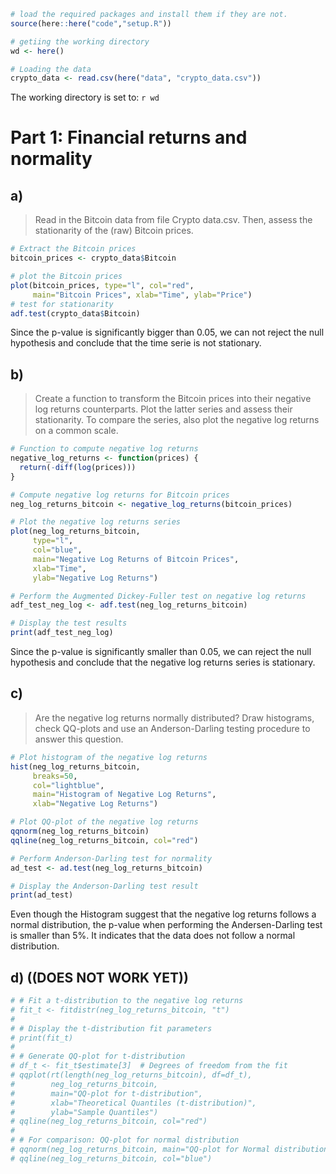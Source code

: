 
```r
# load the required packages and install them if they are not.
source(here::here("code","setup.R"))

# getiing the working directory
wd <- here()

# Loading the data
crypto_data <- read.csv(here("data", "crypto_data.csv"))
```

The working directory is set to: `r wd`

# Part 1: Financial returns and normality

## a)

> Read in the Bitcoin data from file Crypto data.csv. Then, assess the stationarity of the (raw)
Bitcoin prices.

```r
# Extract the Bitcoin prices
bitcoin_prices <- crypto_data$Bitcoin

# plot the Bitcoin prices
plot(bitcoin_prices, type="l", col="red", 
     main="Bitcoin Prices", xlab="Time", ylab="Price")
# test for stationarity
adf.test(crypto_data$Bitcoin)
```

Since the p-value is significantly bigger than 0.05, we can not reject the null hypothesis and conclude that the time serie is not stationary.

## b)

> Create a function to transform the Bitcoin prices into their negative log returns counterparts. Plot
the latter series and assess their stationarity. To compare the series, also plot the negative log
returns on a common scale.

```r
# Function to compute negative log returns
negative_log_returns <- function(prices) {
  return(-diff(log(prices)))
}

# Compute negative log returns for Bitcoin prices
neg_log_returns_bitcoin <- negative_log_returns(bitcoin_prices)

# Plot the negative log returns series
plot(neg_log_returns_bitcoin,
     type="l",
     col="blue", 
     main="Negative Log Returns of Bitcoin Prices", 
     xlab="Time",
     ylab="Negative Log Returns")

# Perform the Augmented Dickey-Fuller test on negative log returns
adf_test_neg_log <- adf.test(neg_log_returns_bitcoin)

# Display the test results
print(adf_test_neg_log)
```

Since the p-value is significantly smaller than 0.05, we can reject the null hypothesis and conclude that the negative log returns series is stationary.

## c)

> Are the negative log returns normally distributed? Draw histograms, check QQ-plots and use an
Anderson-Darling testing procedure to answer this question.

```r
# Plot histogram of the negative log returns
hist(neg_log_returns_bitcoin,
     breaks=50,
     col="lightblue", 
     main="Histogram of Negative Log Returns",
     xlab="Negative Log Returns")

# Plot QQ-plot of the negative log returns
qqnorm(neg_log_returns_bitcoin)
qqline(neg_log_returns_bitcoin, col="red")

# Perform Anderson-Darling test for normality
ad_test <- ad.test(neg_log_returns_bitcoin)

# Display the Anderson-Darling test result
print(ad_test)
```

Even though the Histogram suggest that the negative log returns follows a normal distribution, the p-value when performing the Andersen-Darling test is smaller than 5%. It indicates that the data does not follow a normal distribution.

## d) ((DOES NOT WORK YET))

```r
# # Fit a t-distribution to the negative log returns
# fit_t <- fitdistr(neg_log_returns_bitcoin, "t")
# 
# # Display the t-distribution fit parameters
# print(fit_t)
# 
# # Generate QQ-plot for t-distribution
# df_t <- fit_t$estimate[3]  # Degrees of freedom from the fit
# qqplot(rt(length(neg_log_returns_bitcoin), df=df_t), 
#        neg_log_returns_bitcoin, 
#        main="QQ-plot for t-distribution", 
#        xlab="Theoretical Quantiles (t-distribution)", 
#        ylab="Sample Quantiles")
# qqline(neg_log_returns_bitcoin, col="red")
# 
# # For comparison: QQ-plot for normal distribution
# qqnorm(neg_log_returns_bitcoin, main="QQ-plot for Normal distribution")
# qqline(neg_log_returns_bitcoin, col="blue")
```

